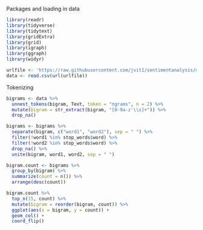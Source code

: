 Packages and loading in data
```r
library(readr)
library(tidyverse)
library(tidytext)
library(gridExtra)
library(grid)
library(igraph)
library(ggraph)
library(widyr)

urlfile <- 'https://raw.githubusercontent.com/jvit1/sentimentanalysis/main/Scraped_Tweets.csv'
data <- read.csv(url(urlfile))
```

Tokenizing
```r
bigrams <- data %>%
  unnest_tokens(bigram, Text, token = "ngrams", n = 2) %>%
  mutate(bigram = str_extract(bigram, "[0-9a-z'\\s]+")) %>%
  drop_na()

bigrams <- bigrams %>%
  separate(bigram, c("word1", "word2"), sep = " ") %>%
  filter(!word1 %in% stop_words$word) %>%
  filter(!word2 %in% stop_words$word) %>%
  drop_na() %>%
  unite(bigram, word1, word2, sep = " ") 

bigram.count <- bigrams %>%
  group_by(bigram) %>%
  summarize(count = n()) %>%
  arrange(desc(count))

bigram.count %>%
  top_n(15, count) %>%
  mutate(bigram = reorder(bigram, count)) %>%
  ggplot(aes(x = bigram, y = count)) + 
  geom_col() + 
  coord_flip()
```


